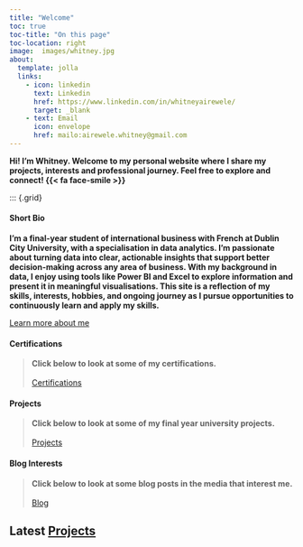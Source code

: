 ```yaml
---
title: "Welcome"
toc: true
toc-title: "On this page"
toc-location: right
image:  images/whitney.jpg
about:
  template: jolla
  links:
    - icon: linkedin
      text: Linkedin
      href: https://www.linkedin.com/in/whitneyairewele/
      target: _blank
    - text: Email
      icon: envelope
      href: mailo:airewele.whitney@gmail.com
---
```

 
**Hi! I'm Whitney. Welcome to my personal website where I share my projects, interests and professional journey. Feel free to explore and connect! {{< fa face-smile >}}**


::: {.grid}

::: {.g-col-12 .text-left}
#### Short Bio

**I’m a final-year student of international business with French at Dublin City University, with a specialisation in data analytics. I’m passionate about turning data into clear, actionable insights that support better decision-making across any area of business. With my background in data, I enjoy using tools like Power BI and Excel to explore information and present it in meaningful visualisations. This site is a reflection of my skills, interests, hobbies, and ongoing journey as I pursue opportunities to continuously learn and apply my skills.**

::: {.text-center.mt-4}
[Learn more about me](about.qmd){.btn .btn-primary}
:::
:::

::: {.g-col-4 .vh-center .text-left}
#### Certifications
>**Click below to look at some of my certifications.**<br><br>
[Certifications](Certifications.qmd){.btn .btn-primary}
:::

::: {.g-col-4 .vh-center .center-text}
#### Projects
>**Click below to look at some of my final year university projects.**<br><br>
[Projects](Projects.qmd){.btn .btn-primary}
:::

::: {.g-col-4 .vh-center .center-text}
#### Blog Interests
>**Click below to look at some blog posts in the media that interest me.**<br><br>
[Blog](Blog.qmd.qmd){.btn .btn-primary}
:::



## Latest [Projects](/Projects.qmdroject)

::: {#recent-project-listing}
:::


